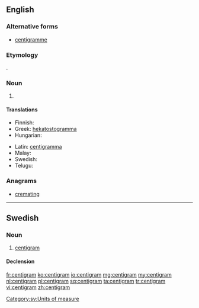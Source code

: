 ==English==

===Alternative forms===
* [[centigramme]]

===Etymology===
{{prefix|centi|gram}}.

===Noun===
{{en-noun}}

# {{SI-unit|centi|gram|mass}}

====Translations====
{{trans-top|a metric measurement of 1/100 of a gram}}
* Finnish: {{t+|fi|senttigramma}}
* Greek: [[hekatostogramma]]
* Hungarian: {{t|hu|centigramm}}
{{trans-mid}}
* Latin: [[centigramma]]
* Malay: {{t|ms|sentigram}}
* Swedish: {{t|sv|centigram|n}}
* Telugu: {{t|te|సెంటీగ్రాము}}
{{trans-bottom}}

===Anagrams===
* [[cremating#English|cremating]]

----

==Swedish==

===Noun===
{{sv-noun|n}}

# [[#English|centigram]]

====Declension====
{{sv-noun-irreg-n|2=centigrammet|3=centigram|4=centigrammen}}

[[Category:sv:Units of measure]]

[[fr:centigram]]
[[ko:centigram]]
[[io:centigram]]
[[mg:centigram]]
[[my:centigram]]
[[nl:centigram]]
[[pl:centigram]]
[[sq:centigram]]
[[ta:centigram]]
[[tr:centigram]]
[[vi:centigram]]
[[zh:centigram]]